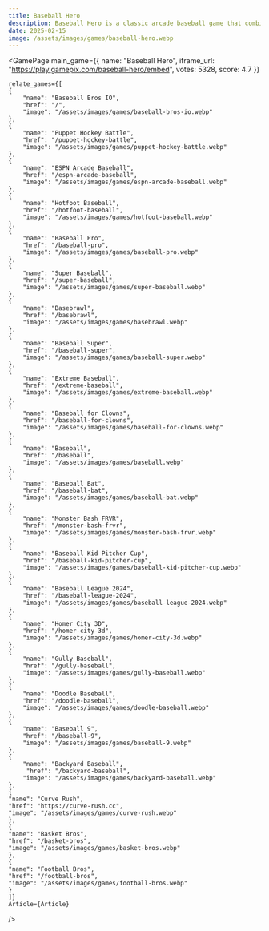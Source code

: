 ```yaml
---
title: Baseball Hero
description: Baseball Hero is a classic arcade baseball game that combines nostalgic charm with modern gameplay innovations. Learn about gameplay, controls, features, and expert strategies for success in this engaging sports adventure.
date: 2025-02-15
image: /assets/images/games/baseball-hero.webp
---
```


  
<GamePage 
    main_game={{
    name: "Baseball Hero",
    iframe_url: "https://play.gamepix.com/baseball-hero/embed",
    votes: 5328,
    score: 4.7
    }} 
    
    relate_games={[
    {
        "name": "Baseball Bros IO",
        "href": "/",
        "image": "/assets/images/games/baseball-bros-io.webp"
    },
    {
        "name": "Puppet Hockey Battle",
        "href": "/puppet-hockey-battle",
        "image": "/assets/images/games/puppet-hockey-battle.webp"
    },
    {
        "name": "ESPN Arcade Baseball",
        "href": "/espn-arcade-baseball",
        "image": "/assets/images/games/espn-arcade-baseball.webp"
    },
    {
        "name": "Hotfoot Baseball",
        "href": "/hotfoot-baseball",
        "image": "/assets/images/games/hotfoot-baseball.webp"
    },
    {
        "name": "Baseball Pro",
        "href": "/baseball-pro",
        "image": "/assets/images/games/baseball-pro.webp"
    },
    {
        "name": "Super Baseball",
        "href": "/super-baseball",
        "image": "/assets/images/games/super-baseball.webp"
    },
    {
        "name": "Basebrawl",
        "href": "/basebrawl",
        "image": "/assets/images/games/basebrawl.webp"
    },
    {
        "name": "Baseball Super",
        "href": "/baseball-super",
        "image": "/assets/images/games/baseball-super.webp"
    },
    {
        "name": "Extreme Baseball",
        "href": "/extreme-baseball",
        "image": "/assets/images/games/extreme-baseball.webp"
    },
    {
        "name": "Baseball for Clowns",
        "href": "/baseball-for-clowns",
        "image": "/assets/images/games/baseball-for-clowns.webp"
    },
    {
        "name": "Baseball",
        "href": "/baseball",
        "image": "/assets/images/games/baseball.webp"
    },
    {
        "name": "Baseball Bat",
        "href": "/baseball-bat",
        "image": "/assets/images/games/baseball-bat.webp"
    },
    {
        "name": "Monster Bash FRVR",
        "href": "/monster-bash-frvr",
        "image": "/assets/images/games/monster-bash-frvr.webp"
    },
    {
        "name": "Baseball Kid Pitcher Cup",
        "href": "/baseball-kid-pitcher-cup",
        "image": "/assets/images/games/baseball-kid-pitcher-cup.webp"
    },
    {
        "name": "Baseball League 2024",
        "href": "/baseball-league-2024",
        "image": "/assets/images/games/baseball-league-2024.webp"
    },
    {
        "name": "Homer City 3D",
        "href": "/homer-city-3d",
        "image": "/assets/images/games/homer-city-3d.webp"
    },
    {
        "name": "Gully Baseball",
        "href": "/gully-baseball",
        "image": "/assets/images/games/gully-baseball.webp"
    },
    {
        "name": "Doodle Baseball",
        "href": "/doodle-baseball",
        "image": "/assets/images/games/doodle-baseball.webp"
    },
    {
        "name": "Baseball 9",
        "href": "/baseball-9",
        "image": "/assets/images/games/baseball-9.webp"
    },
    {
        "name": "Backyard Baseball",
         "href": "/backyard-baseball",
        "image": "/assets/images/games/backyard-baseball.webp"
    },
    {
    "name": "Curve Rush",
    "href": "https://curve-rush.cc",
    "image": "/assets/images/games/curve-rush.webp"
    },
    {
    "name": "Basket Bros",
    "href": "/basket-bros",
    "image": "/assets/images/games/basket-bros.webp"
    },
    {
    "name": "Football Bros",
    "href": "/football-bros",
    "image": "/assets/images/games/football-bros.webp"
    }
    ]}
    Article={Article}
 />